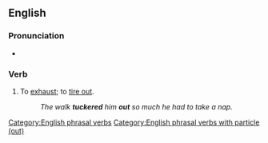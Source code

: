 ==English==

===Pronunciation===
* {{audio|En-au-tucker out.ogg|Audio (AU)|lang=en}}

===Verb===
{{en-verb|tuckers out|tuckering out|tuckered out}}

# {{lb|en|slang}} To [[exhaust]]; to [[tire out]].
#: ''The walk '''tuckered''' him '''out''' so much he had to take a nap.''

[[Category:English phrasal verbs]]
[[Category:English phrasal verbs with particle (out)]]